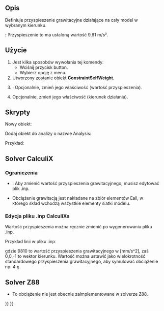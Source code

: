 <languages/>

{{Docnav
|[[FEM_ConstraintCentrif/pl|Obciążenie siłą odśrodkową]]
|[[FEM_ConstraintInitialTemperature/pl|Warunek początkowy temperatury]]
|[[FEM_Workbench/pl|MES]]
|IconL=FEM_ConstraintCentrif.svg
|IconR=FEM_ConstraintInitialTemperature.svg
|IconC=Workbench_FEM.svg
}}

<div class="mw-translate-fuzzy">
{{GuiCommandContainer|
{{GuiCommand/pl
|Name=FEM ConstraintSelfWeight
|Name/pl=MES: Obciążenie grawitacją
|MenuLocation=Model → Warunki brzegowe i obciążenia mechaniczne → Obciążenie grawitacją
|Workbenches=[[FEM_Workbench/pl|MES]]
|SeeAlso=[[FEM_tutorial/pl|Poradnik MES]]
}}
{{GuiCommandFemInfo/pl
|Solvers=CalculiX, Elmer
}}
}}
</div>

<span id="Description"></span>
==Opis==

Definiuje przyspieszenie grawitacyjne działające na cały model w wybranym kierunku.

{{VersionMinus/pl|0.21}}: Przyspieszenie to ma ustaloną wartość 9,81 m/s².

<span id="Usage"></span>
==Użycie==

<div class="mw-translate-fuzzy">
# Jest kilka sposobów wywołania tej komendy:
#* Wciśnij przycisk {{Button|[[Image:FEM_ConstraintSelfWeight.svg|16px]] [[FEM_ConstraintSelfWeight/pl|Obciążenie grawitacją]]}} button.
#* Wybierz opcję {{MenuCommand|Model → Warunki brzegowe i obciążenia mechaniczne → [[Image:FEM_ConstraintSelfWeight.svg|16px]] Obciążenie grawitacją}} z menu.
# Utworzony zostanie obiekt '''ConstraintSelfWeight'''.
# {{Version/pl|1.0}}: Opcjonalnie, zmień jego właściwość {{PropertyData|Gravity Acceleration}} (wartość przyspieszenia).
# Opcjonalnie, zmień jego właściwość {{PropertyData|Gravity Direction}} (kierunek działania).
</div>

<span id="Scripting"></span>
==Skrypty==

Nowy obiekt:

{{Code|code=
import ObjectsFem
ObjectsFem.makeConstraintSelfWeight(name)
}}

Dodaj obiekt do analizy o nazwie Analysis:

{{Code|code=
App.ActiveDocument.Analysis.Member = App.ActiveDocument.Analysis.Member + [(object)]
}}

Przykładː

{{Code|code=
import ObjectsFem
selfweight_obj = ObjectsFem.makeConstraintSelfWeight("MySelfWeightObject")
App.ActiveDocument.Analysis.Member = App.ActiveDocument.Analysis.Member + [selfweight_obj]
}}

== Solver CalculiX ==

<span id="Limitations"></span>
===Ograniczenia===

*{{VersionMinus/pl|0.21}}: Aby zmienić wartość przyspieszenia grawitacyjnego, musisz edytować plik .inp.
*Obciążenie grawitacją jest nakładane na zbiór elementów Eall, w którego skład wchodzą wszystkie elementy siatki modelu.

<span id="Editing_CalculiX_input_file"></span>
===Edycja pliku .inp CalculiXa===

Wartość przyspieszenia można ręcznie zmienić po wygenerowaniu pliku .inp.

Przykład linii w pliku .inpː

{{Code|code=
*DLOAD
Eall,GRAV,9810,0.0,0.0,-1.0
}}

gdzie 9810 to wartość przyspieszenia grawitacyjnego w [mm/s^2], zaś 0,0,-1 to wektor kierunku. Wartość można ustawić jako wielokrotność standardowego przyspieszenia grawitacyjnego, aby symulować obciążenie np. 4 g.

== Solver Z88 ==

* To obciążenie nie jest obecnie zaimplementowane w solverze Z88.


{{Docnav
|[[FEM_ConstraintCentrif/pl|Obciążenie siłą odśrodkową]]
|[[FEM_ConstraintInitialTemperature/pl|Warunek początkowy temperatury]]
|[[FEM_Workbench/pl|MES]]
|IconL=FEM_ConstraintCentrif.svg
|IconR=FEM_ConstraintInitialTemperature.svg
|IconC=Workbench_FEM.svg
}}

{{FEM Tools navi{{#translation:}}}}
{{Userdocnavi{{#translation:}}}}